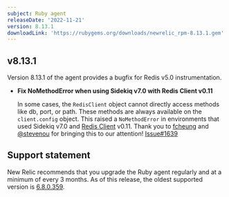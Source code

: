 ```yaml
---
subject: Ruby agent
releaseDate: '2022-11-21'
version: 8.13.1
downloadLink: 'https://rubygems.org/downloads/newrelic_rpm-8.13.1.gem'
---
```


  ## v8.13.1

  Version 8.13.1 of the agent provides a bugfix for Redis v5.0 instrumentation.

  * **Fix NoMethodError when using Sidekiq v7.0 with Redis Client v0.11**

    In some cases, the `RedisClient` object cannot directly access methods like db, port, or path. These methods are always available on the `client.config` object. This raised a `NoMethodError` in environments that used Sidekiq v7.0 and [Redis Client](https://rubygems.org/gems/redis-client) v0.11. Thank you to [fcheung](https://github.com/fcheung) and [@stevenou](https://github.com/stevenou) for bringing this to our attention! [Issue#1639](https://github.com/newrelic/newrelic-ruby-agent/issues/1639)


## Support statement

New Relic recommends that you upgrade the Ruby agent regularly and at a minimum of every 3 months. As of this release, the oldest supported version is [6.8.0.359](https://docs.newrelic.com/docs/release-notes/agent-release-notes/ruby-release-notes/ruby-agent-680360).
